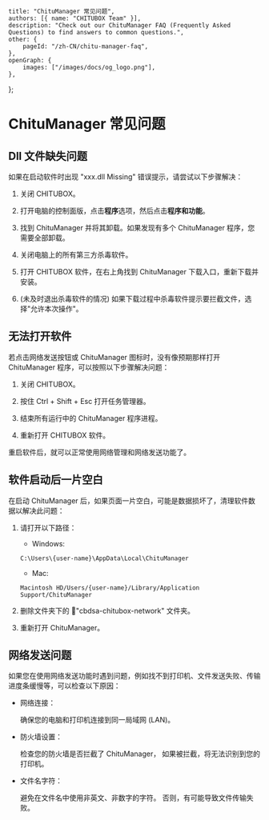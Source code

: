 	title: "ChituManager 常见问题",
	authors: [{ name: "CHITUBOX Team" }],
	description: "Check out our ChituManager FAQ (Frequently Asked Questions) to find answers to common questions.",
	other: {
		pageId: "/zh-CN/chitu-manager-faq",
	},
	openGraph: {
		images: ["/images/docs/og_logo.png"],
	},
};

# ChituManager 常见问题

## Dll 文件缺失问题

如果在启动软件时出现 "xxx.dll Missing" 错误提示，请尝试以下步骤解决：

1. 关闭 CHITUBOX。

1. 打开电脑的控制面版，点击**程序**选项，然后点击**程序和功能**。

1. 找到 ChituManager 并将其卸载。如果发现有多个 ChituManager 程序，您需要全部卸载。

1. 关闭电脑上的所有第三方杀毒软件。

1. 打开 CHITUBOX 软件，在右上角找到 ChituManager 下载入口，重新下载并安装。

1. (未及时退出杀毒软件的情况) 如果下载过程中杀毒软件提示要拦截文件，选择"允许本次操作"。

## 无法打开软件

若点击网络发送按钮或 ChituManager 图标时，没有像预期那样打开 ChituManager 程序，可以按照以下步骤解决问题：

1. 关闭 CHITUBOX。

1. 按住 Ctrl + Shift + Esc 打开任务管理器。

1. 结束所有运行中的 ChituManager 程序进程。

1. 重新打开 CHITUBOX 软件。

重启软件后，就可以正常使用网络管理和网络发送功能了。

## 软件启动后一片空白

在启动 ChituManager 后，如果页面一片空白，可能是数据损坏了，清理软件数据以解决此问题：

1. 请打开以下路径：

    - Windows:

    ```shell
    C:\Users\{user-name}\AppData\Local\ChituManager
    ```

    - Mac:

    ```shell
    Macintosh HD/Users/{user-name}/Library/Application Support/ChituManager
    ```

1. 删除文件夹下的 📁"cbdsa-chitubox-network" 文件夹。

1. 重新打开 ChituManager。

## 网络发送问题

如果您在使用网络发送功能时遇到问题，例如找不到打印机、文件发送失败、传输进度条缓慢等，可以检查以下原因：

-   网络连接：

    确保您的电脑和打印机连接到同一局域网 (LAN)。

-   防火墙设置：

    检查您的防火墙是否拦截了 ChituManager， 如果被拦截，将无法识别到您的打印机。

-   文件名字符：

    避免在文件名中使用非英文、非数字的字符。 否则，有可能导致文件传输失败。
